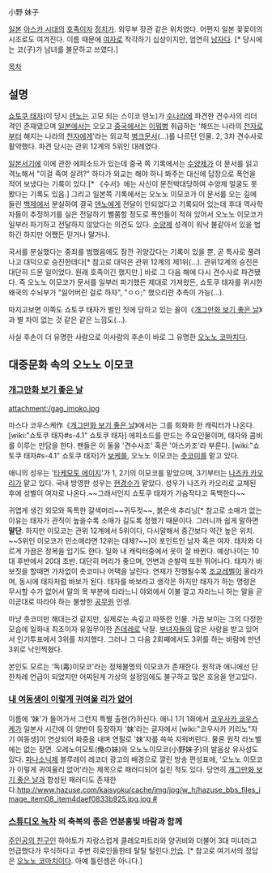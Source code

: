 小野 妹子

[[일본]] [[아스카 시대]]의 [[호족]]이자 [[정치가]]. 외무부 장관 같은 위치였다. 어쩐지 일본 꽃꽂이의 시조로도 여겨진다. 이름 때문에 [[여자]]로 착각하기 십상이지만, 엄연히 [[남자]]다. [* 당시에는 코(子)가 남녀를 불문하고 쓰였다.] 

[[목차]]
== 설명 ==
[[쇼토쿠 태자]](이 당시 [[덴노]]는 고모 되는 스이코 덴노)가 [[수]]나라에 파견한 견수사의 리더격인 존재였으며 [[일본]]에서는 오오고 [[중국]]에서는 [[이뭐병]] 취급하는 '해뜨는 나라의 [[천자]]로부터 해지는 나라의 [[천자]]에게'라는 외교적 [[병크]]문서(…)를 나르던 인물. 2, 3차 견수사로 활약했다. 파견 당시는 관위 12계의 5위인 대례였다.

[[일본서기]]에 이에 관한 에피소드가 있는데 중국 쪽 기록에서는 [[수양제]]가 이 문서를 읽고 격노해서 "이걸 죽여 살려?" 하다가 외교는 해야 하니 봐주는 대신에 답장으로 폭언을 적어 보냈다는 기록이 있다.[* 《수서》에는 사신이 문전박대당하여 수양제 얼굴도 못 봤다는 기록도 있음.] 그리고 일본쪽 기록에서는 오노노 이모코가 이 문서를 오는 길에 들린 [[백제]]에서 분실하여 결국 [[덴노]]에게 전달이 안되었다고 기록되어 있는데 후대 역사학자들이 추정하기를 실은 전달하기 뻘쭘할 정도로 폭언들이 적혀 있어서 오노노 이모코가 일부러 파기하고 전달하지 않았다는 의견도 있다. [[수양제]] 성격이 워낙 불같아서 있을 법하긴 하지만 어쨌든 믿거나 말거나.

국서를 분실했다는 중죄를 범했음에도 잠깐 귀양갔다는 기록이 있을 뿐, 곧 특사로 풀려나고 대덕으로 승진한데다[* 참고로 대덕은 관위 12계의 제1위(…). 관위12계의 승진은 대단히 드문 일이었다. 원래 호족이긴 했지만.] 바로 그 다음 해에 다시 견수사로 파견됐다. 즉 오노노 이모코가 문서를 일부러 파기했든 제대로 가져왔든, 쇼토쿠 태자를 위시한 왜국의 수뇌부가 "잃어버린 걸로 하자", "ㅇㅇ;" 했으리란 추측이 가능(…).

따지고보면 이쪽도 쇼토쿠 태자가 벌인 짓에 당하고 있는 꼴이《[[개그만화 보기 좋은 날]]》과 별 차이 없는 것 같은 같은 느낌도(…).

사실 후손이 더 유명한 사람으로 이사람의 후손이 바로 그 유명한 [[오노노 코마치]]다.

== 대중문화 속의 오노노 이모코 ==
=== [[개그만화 보기 좋은 날]] ===
attachment:/gag_imoko.jpg

마스다 코우스케作《[[개그만화 보기 좋은 날]]》에서는 그를 희화화 한 캐릭터가 나온다. [wiki:"쇼토쿠 태자#s-4.1" 쇼토쿠 태자] 에피소드를 만드는 주요인물이며, 태자와 콤비를 이루는 만담을 한다. 팬들은 이 둘을 '견수사조' 혹은 '아스카조'라 부른다. [wiki:"쇼토쿠 태자#s-4.1" 쇼토쿠 태자]가 [[보케]]를, 오노노 이모코는 [[츳코미]]를 맡고 있다.

애니의 성우는 '[[타케모토 에이지]]'가 1, 2기의 이모코를 맡았으며, 3기부터는 [[나즈카 카오리]]가 맡고 있다. 국내 방영판 성우는 [[현경수]]가 맡았다. 성우가 나즈카 카오리로 교체된 후에 성별이 여자로 나온다.~~그래서인지 쇼토쿠 태자가 가슴작다고 독백한다~~

귀엽게 생긴 외모와 독특한 갈색머리~~귀두컷~~, 붉은색 추리닝[* 참고로 소매가 없는 이유는 태자가 관직이 높을수록 소매가 길도록 정했기 때문이다. 그러니까 쉽게 말하면 '''말단'''. 하지만 이모코는 관위 12계에서 5위이다, 다시말해서 중간보다 약간 높은 위치. ~~5위인 이모코가 민소매라면 12위는 대체?~~]이 포인트인 남자 혹은 여자. 태자와 다르게 가끔은 정복을 입기도 한다. 일화 내 캐릭터중에서 옷이 잘 바뀐다. 예상나이는 10대 후반에서 20대 초반. 대단히 머리가 좋으며, 언변과 순발력 또한 뛰어나다. 태자가 바보짓을 할때면 가차없이 츳코미나 어택을 날린다. 연재가 진행될수록 [[조교]]레벨이 올라가며, 동시에 태자처럼 바보가 된다. 태자를 바보라고 생각은 하지만 태자가 하는 명령은 무시할 수가 없어서 말의 목 부분에 타라느니 야외에서 이불 깔고 자라느니 하는 말을 곧이곧대로 따라야 하는 불쌍한 [[공무원]] 인생.

마냥 츳코미만 해대는것 같지만, 실제로는 속깊고 따뜻한 인물. 가끔 보이는 그의 다정한 모습에 일화내 최초이자 유일무이한 [[츤데레]]로 낙찰. [[부녀자]]들의 많은 사랑을 받고 있어서 인기투표에서 3위를 차지했다. 그러나 그 다음 2회째에서도 3위를 하는 바람에 만년 3위로 낙인찍혔다.

본인도 모르는 '독(毒)이모코'라는 정체불명의 이모코가 존재한다. 원작과 애니에선 단 한차례 언급이 되었지만 어찌된게 가상의 설정임에도 불구하고 많은 호응을 얻고있다.

=== [[내 여동생이 이렇게 귀여울 리가 없어]] ===
이름에 '妹'가 들어가서 그런지 특별 출현(?)하신다. 애니 1기 1화에서 [[코우사카 쿄우스케]]가 일본사 시간에 이 양반이 등장하자 '妹'라는 글자에서 [wiki:"코우사카 키리노"자기 여동생]이 연상되어 짜증을 내며 연필로 '妹'자를 쓱쓱 지워버린다. 물론 원작 라노벨에는 없는 장면. 오레노이모토(俺の妹)와 오노노이모코(小野妹子)의 발음상 유사성도 있다. [[파나소닉]]제 블루레이 레코더 광고의 배경으로 깔린 방송 편성표에, '오노노 이모코가 이렇게 귀여울리 없어'라는 제목으로 패러디되어 실린 적도 있다.
당연히 [[개그만화 보기 좋은 날]]과 합성된 패러디도 존재한다.[[http://www.hazuse.com/kaisyoku/cache/img/jpg/w_h/hazuse_bbs_files_image_item08_item4daef0833b925.jpg.jpg #]]

=== [[스튜디오 녹차]] 의 축복의 종은 연분홍빛 바람과 함께 ===
[[주인공의 친구]]인 하야토가 자랑스럽게 클레오파트라와 양귀비와 더불어 3대 미녀라고 언급했다가 무식하다고 주변 히로인들한테 탈탈 털린다.[[안습]]. [* 참고로 여기서의 정답은  [[오노노 코마치]]이다. 아예 틀린셈은 아니다.]
